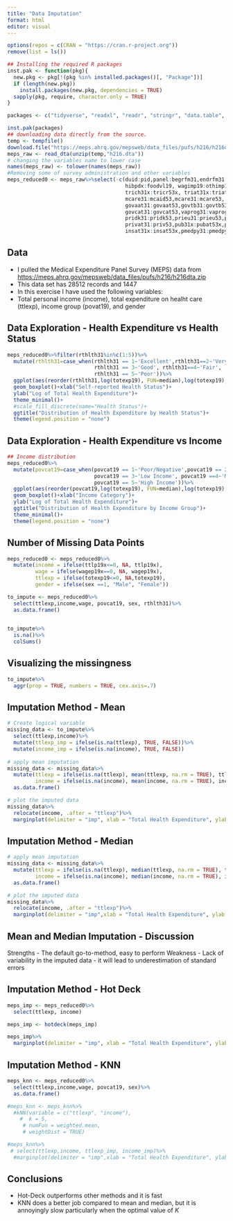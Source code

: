 ```yaml
---
title: "Data Imputation"
format: html
editor: visual
---
```


```r
options(repos = c(CRAN = "https://cran.r-project.org"))
remove(list = ls())

## Installing the required R packages 
inst.pak <- function(pkg){
  new.pkg <- pkg[!(pkg %in% installed.packages()[, "Package"])]
  if (length(new.pkg)) 
    install.packages(new.pkg, dependencies = TRUE)
  sapply(pkg, require, character.only = TRUE)
}

packages <- c("tidyverse", "readxl", "readr", "stringr", "data.table", "here", "utils", "haven","foreign","survey", "srvyr","glmnet", "knitr", "VIM")

inst.pak(packages)
## downloading data directly from the source. 
temp <- tempfile()
download.file("https://meps.ahrq.gov/mepsweb/data_files/pufs/h216/h216dta.zip",temp)
meps_raw <- read_dta(unzip(temp,"h216.dta"))
# changing the variables name to lower case 
names(meps_raw) <- tolower(names(meps_raw))
#Removing some of survey administration and other variables
meps_reduced0 <- meps_raw%>%select(-c(duid:pid,panel:begrfm31,endrfm31:rurslt53,dobmm,dobyy,vsaqw19f:varpsu,hieuidx,spouid31:dapid53x,
                                      hibpdx:foodvl19, wagimp19:othimp19, insurc19:morecovr,verflg31:verflg19,
                                      trich31x:tricr53x, triat31x:triat53x, mcaid31:mcaid53,mcaid31x:mcaid53x,
                                      mcare31:mcaid53,mcare31:mcare53, mcare31x:mcare53x,mcdat31x:mcdat53x,govta31:govta53,
                                      govaat31:govaat53,govtb31:govtb53,govbat31:govbat53,govtc31:govtc53,
                                      govcat31:govcat53,vaprog31:vaprog53,vaprat31:vaprat53,ihs31:ihsat53,
                                      pridk31:pridk53,prieu31:prieu53,pring31:prstx53,priv31:priv53,
                                      privat31:priv53,pub31x:pubat53x,pubat31x:pubat53x,ins31x:ins53x,
                                      insat31x:insat53x,pmedpy31:pmedpy53, dentin31:dentin53,pmedin31:pmedup53))
```

## Data

-   I pulled the Medical Expenditure Panel Survey (MEPS) data from <https://meps.ahrq.gov/mepsweb/data_files/pufs/h216/h216dta.zip>
-   This data set has $28512$ records and $1447$
-   In this exercise I have used the following variables:
-   Total personal income (income), total expenditure on healht care (ttlexp), income group (povat19), and gender

## Data Exploration - Health Expenditure vs Health Status

```r
meps_reduced0%>%filter(rthlth31%in%c(1:5))%>%
  mutate(rthlth31=case_when(rthlth31 == 1~'Excellent',rthlth31==2~'Very Good',
                            rthlth31 == 3~'Good', rthlth31==4~'Fair',
                            rthlth31 == 5~'Poor'))%>%
  ggplot(aes(reorder(rthlth31,log(totexp19), FUN=median),log(totexp19),fill=rthlth31))+
  geom_boxplot()+xlab("Self-reported Health Status")+
  ylab("Log of Total Health Expenditure")+
  theme_minimal()+
  #scale_fill_discrete(name="Health Status")+
  ggtitle("Distribution of Health Expenditure by Health Status")+
  theme(legend.position = "none")
```

## Data Exploration - Health Expenditure vs Income

```r
## Income distribution 
meps_reduced0%>%
  mutate(povcat19=case_when(povcat19 == 1~'Poor/Negative',povcat19 == 2~'Near Poor',
                            povcat19 == 3~'Low Income', povcat19 ==4~'Middle Income',
                            povcat19 == 5~'High Income'))%>%
  ggplot(aes(reorder(povcat19,log(totexp19), FUN=median),log(totexp19), fill = povcat19))+
  geom_boxplot()+xlab("Income Category")+
  ylab("Log of Total Health Expenditure")+
  ggtitle("Distribution of Health Expenditure by Income Group")+
  theme_minimal()+
  theme(legend.position = "none")
```

## Number of Missing Data Points

```r
meps_reduced0 <- meps_reduced0%>%
  mutate(income = ifelse(ttlp19x<=0, NA, ttlp19x), 
         wage = ifelse(wagep19x==0, NA, wagep19x),
         ttlexp = ifelse(totexp19<=0, NA,totexp19),
         gender = ifelse(sex ==1, "Male", "Female"))

to_impute <- meps_reduced0%>%
  select(ttlexp,income,wage, povcat19, sex, rthlth31)%>%
  as.data.frame()
  

to_impute%>%
  is.na()%>%
  colSums()
```

## Visualizing the missingness

```r
to_impute%>%
  aggr(prop = TRUE, numbers = TRUE, cex.axis=.7)
```

## Imputation Method - Mean

```r
# Create logical variable 
missing_data <- to_impute%>%
  select(ttlexp,income)%>%
  mutate(ttlexp_imp = ifelse(is.na(ttlexp), TRUE, FALSE))%>%
  mutate(income_imp = ifelse(is.na(income), TRUE, FALSE))
       
# apply mean imputation
missing_data <- missing_data%>%
  mutate(ttlexp = ifelse(is.na(ttlexp), mean(ttlexp, na.rm = TRUE), ttlexp),
         income = ifelse(is.na(income), mean(income, na.rm = TRUE), income))%>%
  as.data.frame()

# plot the imputed data
missing_data%>%
  relocate(income, .after = "ttlexp")%>%
  marginplot(delimiter = "imp", xlab = "Total Health Expenditure", ylab = "Total Income", main = "Mean Imputation")
```

## Imputation Method - Median

```r
# apply mean imputation
missing_data <- missing_data%>%
  mutate(ttlexp = ifelse(is.na(ttlexp), median(ttlexp, na.rm = TRUE), ttlexp),
         income = ifelse(is.na(income), median(income, na.rm = TRUE), income))%>%
  as.data.frame()

# plot the imputed data
missing_data%>%
  relocate(income, .after = "ttlexp")%>%
  marginplot(delimiter = "imp",xlab = "Total Health Expenditure", ylab = "Total Income", main = "Median Imputation" )
```

## Mean and Median Imputation - Discussion

Strengths - The default go-to-method, easy to perform Weakness - Lack of variability in the imputed data - it will lead to underestimation of standard errors

## Imputation Method - Hot Deck

```r
meps_imp <- meps_reduced0%>%
  select(ttlexp, income)

meps_imp <- hotdeck(meps_imp)

meps_imp%>%
  marginplot(delimiter = "imp", xlab = "Total Health Expenditure", ylab = "Total Income", main = "Hot-Deck Imputation" )
```

## Imputation Method - KNN

```r
meps_knn <- meps_reduced0%>%
  select(ttlexp,income,wage, povcat19, sex)%>%
  as.data.frame()

#meps_knn <- meps_knn%>%
  #kNN(variable = c("ttlexp", "income"),
    #  k = 5,
     # numFun = weighted.mean,
     # weightDist = TRUE)

#meps_knn%>%
 # select(ttlexp,income, ttlexp_imp, income_imp)%>%
  #marginplot(delimiter = "imp",xlab = "Total Health Expenditure", ylab = "Total Income", main = "KNN Imputation, with K = 5")
```

## Conclusions

-   Hot-Deck outperforms other methods and it is fast
-   KNN does a better job compared to mean and median, but it is annoyingly slow particularly when the optimal value of $K$
